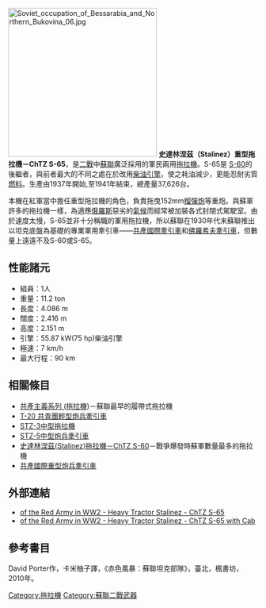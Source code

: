 {{copyedit|time=2014-02-27T06:37:40+00:00}}
{{no footnotes|time=2014-02-27T06:37:40+00:00}}
[[File:Soviet_occupation_of_Bessarabia_and_Northern_Bukovina_06.jpg|300px]]
'''史達林涅茲（Stalinez）重型拖拉機－ChTZ S-65'''，是[[二戰|二戰]]中[[蘇聯|蘇聯]]廣泛採用的軍民兩用[[拖拉機|拖拉機]]。S-65是 [[ChTZ_S-60|S-60]]的後繼者，與前者最大的不同之處在於改用[[柴油引擎|柴油引擎]]，使之耗油減少，更能忍耐劣質[[燃料|燃料]]。生產由1937年開始,至1941年結束，總產量37,626台。

本機在紅軍當中擔任重型拖拉機的角色，負責拖曳152mm[[榴彈炮|榴彈炮]]等重炮。與蘇軍許多的拖拉機一樣，為適應[[俄羅斯|俄羅斯]]惡劣的[[氣候|氣候]]而經常被加裝各式封閉式駕駛室。由於速度太慢，S-65並非十分稱職的軍用拖拉機，所以蘇聯在1930年代末蘇聯推出以坦克底盤為基礎的專業軍用牽引車——[[“共产国际”牵引车|共產國際牽引車]]和[[T-24坦克|佛羅希夫牽引車]]，但數量上遠遠不及S-60或S-65。

== 性能諸元 ==

* 組員：1人
* 重量：11.2 ton
* 長度：4.086 m
* 闊度：2.416 m
* 高度：2.151 m
* 引擎：55.87 kW(75 hp)柴油引擎
* 極速：7 km/h
* 最大行程：90 km

== 相關條目 ==
* [[共產主義系列_(拖拉機)|共產主義系列 (拖拉機)]]－蘇聯最早的履帶式拖拉機
* [[T-20|T-20 共青團輕型炮兵牽引車]]
* [[STZ-3|STZ-3中型拖拉機]]
* [[STZ-5|STZ-5中型炮兵牽引車]]
* [[ChTZ_S-60|史達林涅茲(Stalinez)拖拉機－ChTZ S-60]]－戰爭爆發時蘇軍數量最多的拖拉機
* [[“共产国际”牵引车|共產國際重型炮兵牽引車]]

{{WWIISovAFVs}}

== 外部連結 ==
* [http://www.o5m6.de/s-65_open.html|Engines of the Red Army in WW2 - Heavy Tractor Stalinez - ChTZ S-65]{{dead link|date=2018年2月 |bot=InternetArchiveBot |fix-attempted=yes }}
* [http://www.o5m6.de/s-65_cab.html|Engines of the Red Army in WW2 - Heavy Tractor Stalinez - ChTZ S-65 with Cab]{{dead link|date=2018年2月 |bot=InternetArchiveBot |fix-attempted=yes }}

== 參考書目 ==
David Porter作，卡米柚子譯，《赤色風暴：蘇聯坦克部隊》，臺北，楓書坊，2010年。

[[Category:拖拉機|Category:拖拉機]]
[[Category:蘇聯二戰武器|Category:蘇聯二戰武器]]